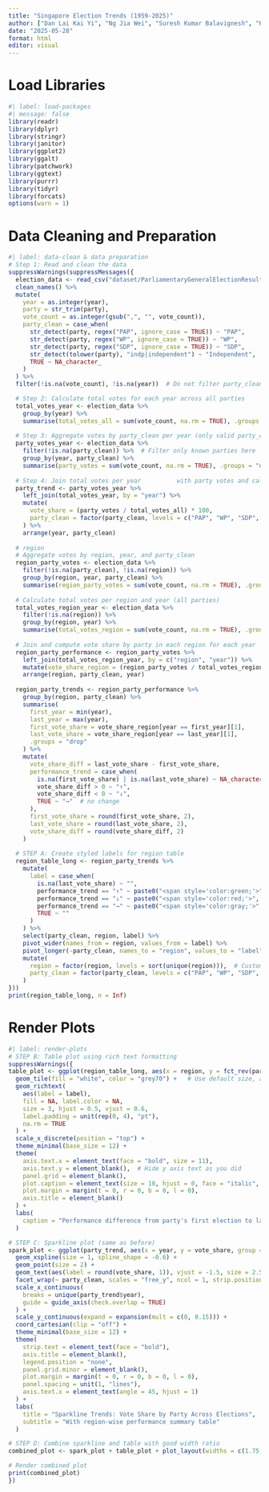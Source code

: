 ```yaml
---
title: "Singapore Election Trends (1959-2025)"
author: ["Dan Lai Kai Yi", "Ng Jia Wei", "Suresh Kumar Balavignesh", "Kumar Devadharshini", "Putri Nadrah Binte Jefreydin", "Tan De Wei"]
date: "2025-05-28"
format: html
editor: visual
---
```

# Load Libraries
```r
#| label: load-packages
#| message: false
library(readr)
library(dplyr)
library(stringr)
library(janitor)
library(ggplot2)
library(ggalt)
library(patchwork)
library(ggtext)
library(purrr)
library(tidyr)
library(forcats)
options(warn = 1)
```

# Data Cleaning and Preparation
```r
#| label: data-clean & data preparation
# Step 1: Read and clean the data
suppressWarnings(suppressMessages({
  election_data <- read_csv("dataset/ParliamentaryGeneralElectionResultsbyCandidateUpdated_with_regions.csv") %>%
  clean_names() %>%
  mutate(
    year = as.integer(year),
    party = str_trim(party),
    vote_count = as.integer(gsub(",", "", vote_count)),
    party_clean = case_when(
      str_detect(party, regex("PAP", ignore_case = TRUE)) ~ "PAP",
      str_detect(party, regex("WP", ignore_case = TRUE)) ~ "WP",
      str_detect(party, regex("SDP", ignore_case = TRUE)) ~ "SDP",
      str_detect(tolower(party), "indp|independent") ~ "Independent",
      TRUE ~ NA_character_
    )
  ) %>%
  filter(!is.na(vote_count), !is.na(year))  # Do not filter party_clean here, keep all parties for total votes

  # Step 2: Calculate total votes for each year across all parties
  total_votes_year <- election_data %>%
    group_by(year) %>%
    summarise(total_votes_all = sum(vote_count, na.rm = TRUE), .groups = "drop")
  
  # Step 3: Aggregate votes by party_clean per year (only valid party_clean)
  party_votes_year <- election_data %>%
    filter(!is.na(party_clean)) %>%  # Filter only known parties here
    group_by(year, party_clean) %>%
    summarise(party_votes = sum(vote_count, na.rm = TRUE), .groups = "drop")
  
  # Step 4: Join total votes per year          with party votes and calculate vote share
  party_trend <- party_votes_year %>%
    left_join(total_votes_year, by = "year") %>%
    mutate(
      vote_share = (party_votes / total_votes_all) * 100,
      party_clean = factor(party_clean, levels = c("PAP", "WP", "SDP", "Independent"))
    ) %>%
    arrange(year, party_clean)
  
  # region
  # Aggregate votes by region, year, and party_clean
  region_party_votes <- election_data %>%
    filter(!is.na(party_clean), !is.na(region)) %>%
    group_by(region, year, party_clean) %>%
    summarise(region_party_votes = sum(vote_count, na.rm = TRUE), .groups = "drop")
  
  # Calculate total votes per region and year (all parties)
  total_votes_region_year <- election_data %>%
    filter(!is.na(region)) %>%
    group_by(region, year) %>%
    summarise(total_votes_region = sum(vote_count, na.rm = TRUE), .groups = "drop")
  
  # Join and compute vote share by party in each region for each year
  region_party_performance <- region_party_votes %>%
    left_join(total_votes_region_year, by = c("region", "year")) %>%
    mutate(vote_share_region = (region_party_votes / total_votes_region) * 100) %>%
    arrange(region, party_clean, year)
  
  region_party_trends <- region_party_performance %>%
    group_by(region, party_clean) %>%
    summarise(
      first_year = min(year),
      last_year = max(year),
      first_vote_share = vote_share_region[year == first_year][1],
      last_vote_share = vote_share_region[year == last_year][1],
      .groups = "drop"
    ) %>%
    mutate(
      vote_share_diff = last_vote_share - first_vote_share,
      performance_trend = case_when(
        is.na(first_vote_share) | is.na(last_vote_share) ~ NA_character_,
        vote_share_diff > 0 ~ "↑",
        vote_share_diff < 0 ~ "↓",
        TRUE ~ "→"  # no change
      ),
      first_vote_share = round(first_vote_share, 2),
      last_vote_share = round(last_vote_share, 2),
      vote_share_diff = round(vote_share_diff, 2)
    )
  
  # STEP A: Create styled labels for region table
  region_table_long <- region_party_trends %>%
    mutate(
      label = case_when(
        is.na(last_vote_share) ~ "",
        performance_trend == "↑" ~ paste0("<span style='color:green;'>", round(last_vote_share, 1), "% ↑</span>"),
        performance_trend == "↓" ~ paste0("<span style='color:red;'>", round(last_vote_share, 1), "% ↓</span>"),
        performance_trend == "→" ~ paste0("<span style='color:gray;'>", round(last_vote_share, 1), "% →</span>"),
        TRUE ~ ""
      )
    ) %>%
    select(party_clean, region, label) %>%
    pivot_wider(names_from = region, values_from = label) %>%
    pivot_longer(-party_clean, names_to = "region", values_to = "label") %>%
    mutate(
      region = factor(region, levels = sort(unique(region))),  # Customize order if needed
      party_clean = factor(party_clean, levels = c("PAP", "WP", "SDP", "Independent"))
    )
}))
print(region_table_long, n = Inf)

```


# Render Plots
```r
#| label: render-plots
# STEP B: Table plot using rich text formatting
suppressWarnings({
table_plot <- ggplot(region_table_long, aes(x = region, y = fct_rev(party_clean))) +
  geom_tile(fill = "white", color = "grey70") +   # Use default size, add fill for clarity
  geom_richtext(
    aes(label = label),
    fill = NA, label.color = NA,
    size = 3, hjust = 0.5, vjust = 0.6,
    label.padding = unit(rep(0, 4), "pt"),
    na.rm = TRUE
  ) +
  scale_x_discrete(position = "top") +
  theme_minimal(base_size = 12) +
  theme(
    axis.text.x = element_text(face = "bold", size = 11),
    axis.text.y = element_blank(),  # Hide y axis text as you did
    panel.grid = element_blank(),
    plot.caption = element_text(size = 10, hjust = 0, face = "italic", margin = margin(t = 0)),
    plot.margin = margin(t = 0, r = 0, b = 0, l = 0),
    axis.title = element_blank()
  ) +
  labs(
    caption = "Performance difference from party's first election to latest election."
  ) 

# STEP C: Sparkline plot (same as before)
spark_plot <- ggplot(party_trend, aes(x = year, y = vote_share, group = party_clean, color = party_clean)) +
  geom_xspline(size = 1, spline_shape = -0.6) +
  geom_point(size = 2) +
  geom_text(aes(label = round(vote_share, 1)), vjust = -1.5, size = 2.5, show.legend = FALSE) +
  facet_wrap(~ party_clean, scales = "free_y", ncol = 1, strip.position = "left") +
  scale_x_continuous(
    breaks = unique(party_trend$year),
    guide = guide_axis(check.overlap = TRUE)
  ) +
  scale_y_continuous(expand = expansion(mult = c(0, 0.15))) +
  coord_cartesian(clip = "off") +
  theme_minimal(base_size = 12) +
  theme(
    strip.text = element_text(face = "bold"),
    axis.title = element_blank(),
    legend.position = "none",
    panel.grid.minor = element_blank(),
    plot.margin = margin(t = 0, r = 0, b = 0, l = 0),
    panel.spacing = unit(1, "lines"),
    axis.text.x = element_text(angle = 45, hjust = 1)
  ) +
  labs(
    title = "Sparkline Trends: Vote Share by Party Across Elections",
    subtitle = "With region-wise performance summary table"
  )

# STEP D: Combine sparkline and table with good width ratio
combined_plot <- spark_plot + table_plot + plot_layout(widths = c(1.75, 1))

# Render combined plot
print(combined_plot)
})

```
